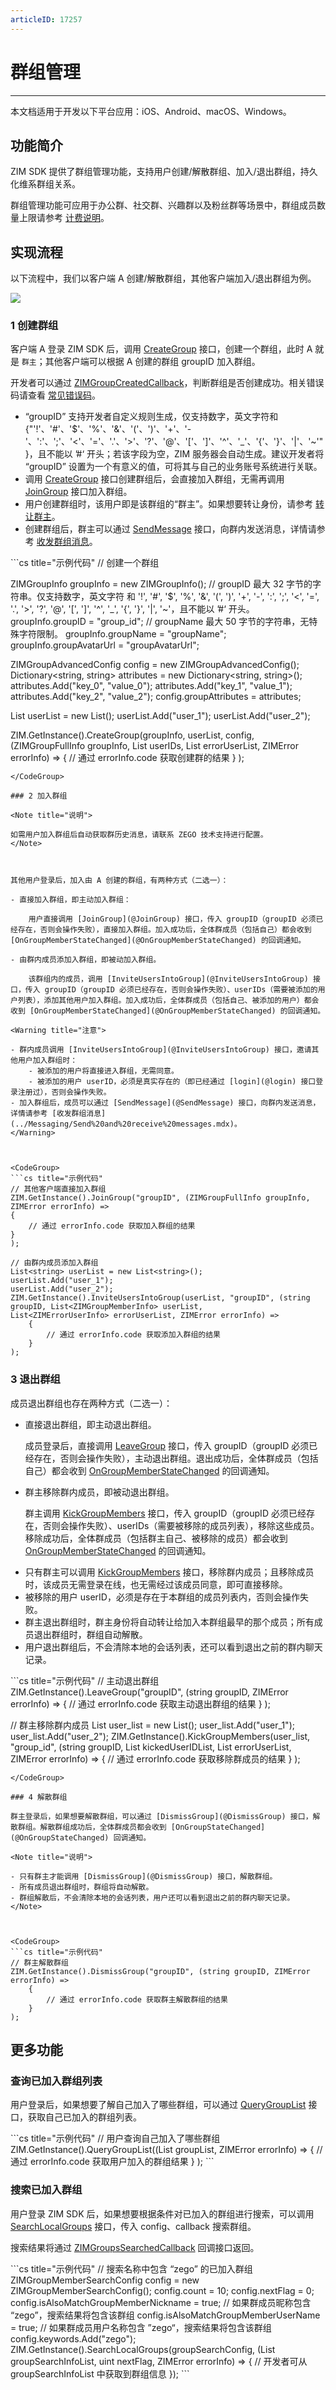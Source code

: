 ```yaml
---
articleID: 17257
---
```



# 群组管理

- - -

<Note title="说明">

本文档适用于开发以下平台应用：iOS、Android、macOS、Windows。
</Note>

## 功能简介

ZIM SDK 提供了群组管理功能，支持用户创建/解散群组、加入/退出群组，持久化维系群组关系。

群组管理功能可应用于办公群、社交群、兴趣群以及粉丝群等场景中，群组成员数量上限请参考 [计费说明](../Content%20Moderation/Instruction.mdx)。



## 实现流程

以下流程中，我们以客户端 A 创建/解散群组，其他客户端加入/退出群组为例。

<Frame width="512" height="auto" caption=""><img src="https://doc-media.zego.im/sdk-doc/Pics/ZIM/Common/GroupManagement.png" /></Frame>

### 1 创建群组

客户端 A 登录 ZIM SDK 后，调用 [CreateGroup](@CreateGroup) 接口，创建一个群组，此时 A 就是 `群主`；其他客户端可以根据 A 创建的群组 groupID 加入群组。

开发者可以通过 [ZIMGroupCreatedCallback](@ZIMGroupCreatedCallback)，判断群组是否创建成功。相关错误码请查看 [常见错误码](./../../SDK%20Error%20Codes/ZIM.mdx)。

<Warning title="注意">

- “groupID” 支持开发者自定义规则生成，仅支持数字，英文字符和 {"'!'、'#'、'$'、'%'、'&'、'('、')'、'+'、'-'、':'、';'、'<'、'='、'.'、'>'、'?'、'@'、'['、']'、'^'、'_'、'{'、'}'、'|'、'~'"}，且不能以 ’#‘ 开头；若该字段为空，ZIM 服务器会自动生成。建议开发者将 “groupID” 设置为一个有意义的值，可将其与自己的业务账号系统进行关联。
- 调用 [CreateGroup](@CreateGroup) 接口创建群组后，会直接加入群组，无需再调用 [JoinGroup](@JoinGroup) 接口加入群组。
- 用户创建群组时，该用户即是该群组的“群主”。如果想要转让身份，请参考 [转让群主](./Group%20members.mdx#转让群主)。
- 创建群组后，群主可以通过 [SendMessage](@SendMessage) 接口，向群内发送消息，详情请参考 [收发群组消息](../Messaging/Send%20and%20receive%20messages.mdx)。
</Warning>



<CodeGroup>
```cs title="示例代码"
// 创建一个群组

ZIMGroupInfo groupInfo = new ZIMGroupInfo();
// groupID 最大 32 字节的字符串。仅支持数字，英文字符 和 '!', '#', '$', '%', '&', '(', ')', '+', '-', ':', ';', '<', '=', '.', '>', '?', '@', '[', ']', '^', '_', '{', '}', '|', '~'，且不能以 ’#‘ 开头。
groupInfo.groupID = "group_id";
// groupName 最大 50 字节的字符串，无特殊字符限制。
groupInfo.groupName = "groupName";
groupInfo.groupAvatarUrl = "groupAvatarUrl";

ZIMGroupAdvancedConfig config = new ZIMGroupAdvancedConfig();
Dictionary<string, string> attributes = new Dictionary<string, string>();
attributes.Add("key_0", "value_0");
attributes.Add("key_1", "value_1");
attributes.Add("key_2", "value_2");
config.groupAttributes = attributes;

List<string> userList = new List<string>();
userList.Add("user_1");
userList.Add("user_2");

ZIM.GetInstance().CreateGroup(groupInfo, userList, config, (ZIMGroupFullInfo groupInfo, List<ZIMGroupMemberInfo> userIDs,
    List<ZIMErrorUserInfo> errorUserList, ZIMError errorInfo) =>
        {
            // 通过 errorInfo.code 获取创建群的结果
        }
);
```
</CodeGroup>

### 2 加入群组

<Note title="说明">

如需用户加入群组后自动获取群历史消息，请联系 ZEGO 技术支持进行配置。
</Note>



其他用户登录后，加入由 A 创建的群组，有两种方式（二选一）：

- 直接加入群组，即主动加入群组：

    用户直接调用 [JoinGroup](@JoinGroup) 接口，传入 groupID（groupID 必须已经存在，否则会操作失败），直接加入群组。加入成功后，全体群成员（包括自己）都会收到 [OnGroupMemberStateChanged](@OnGroupMemberStateChanged) 的回调通知。

- 由群内成员添加入群组，即被动加入群组。

    该群组内的成员，调用 [InviteUsersIntoGroup](@InviteUsersIntoGroup) 接口，传入 groupID（groupID 必须已经存在，否则会操作失败）、userIDs（需要被添加的用户列表），添加其他用户加入群组。加入成功后，全体群成员（包括自己、被添加的用户）都会收到 [OnGroupMemberStateChanged](@OnGroupMemberStateChanged) 的回调通知。

<Warning title="注意">

- 群内成员调用 [InviteUsersIntoGroup](@InviteUsersIntoGroup) 接口，邀请其他用户加入群组时：
    - 被添加的用户将直接进入群组，无需同意。
    - 被添加的用户 userID，必须是真实存在的（即已经通过 [login](@login) 接口登录注册过），否则会操作失败。
- 加入群组后，成员可以通过 [SendMessage](@SendMessage) 接口，向群内发送消息，详情请参考 [收发群组消息](../Messaging/Send%20and%20receive%20messages.mdx)。
</Warning>



<CodeGroup>
```cs title="示例代码"
// 其他客户端直接加入群组
ZIM.GetInstance().JoinGroup("groupID", (ZIMGroupFullInfo groupInfo, ZIMError errorInfo) =>
{
    // 通过 errorInfo.code 获取加入群组的结果
}
);

// 由群内成员添加入群组
List<string> userList = new List<string>();
userList.Add("user_1");
userList.Add("user_2");
ZIM.GetInstance().InviteUsersIntoGroup(userList, "groupID", (string groupID, List<ZIMGroupMemberInfo> userList,
List<ZIMErrorUserInfo> errorUserList, ZIMError errorInfo) =>
    {
        // 通过 errorInfo.code 获取添加入群组的结果
    }
);
```
</CodeGroup>

### 3 退出群组

成员退出群组也存在两种方式（二选一）：

- 直接退出群组，即主动退出群组。

    成员登录后，直接调用 [LeaveGroup](@LeaveGroup) 接口，传入 groupID（groupID 必须已经存在，否则会操作失败），主动退出群组。退出成功后，全体群成员（包括自己）都会收到 [OnGroupMemberStateChanged](@OnGroupMemberStateChanged) 的回调通知。

- 群主移除群内成员，即被动退出群组。

    群主调用 [KickGroupMembers](@KickGroupMembers) 接口，传入 groupID（groupID 必须已经存在，否则会操作失败）、userIDs（需要被移除的成员列表），移除这些成员。移除成功后，全体群成员（包括群主自己、被移除的成员）都会收到 [OnGroupMemberStateChanged](@OnGroupMemberStateChanged) 的回调通知。

<Warning title="注意">

- 只有群主可以调用 [KickGroupMembers](@KickGroupMembers) 接口，移除群内成员；且移除成员时，该成员无需登录在线，也无需经过该成员同意，即可直接移除。
- 被移除的用户 userID，必须是存在于本群组的成员列表内，否则会操作失败。
- 群主退出群组时，群主身份将自动转让给加入本群组最早的那个成员；所有成员退出群组时，群组自动解散。
- 用户退出群组后，不会清除本地的会话列表，还可以看到退出之前的群内聊天记录。
</Warning>




<CodeGroup>
```cs title="示例代码"
// 主动退出群组
ZIM.GetInstance().LeaveGroup("groupID", (string groupID, ZIMError errorInfo) =>
{
    // 通过 errorInfo.code 获取主动退出群组的结果
}
);

// 群主移除群内成员
List<string> user_list = new List<string>();
user_list.Add("user_1");
user_list.Add("user_2");
ZIM.GetInstance().KickGroupMembers(user_list, "group_id", (string groupID, List<string> kickedUserIDList,
   List<ZIMErrorUserInfo> errorUserList, ZIMError errorInfo) =>
    {
        // 通过 errorInfo.code 获取移除群成员的结果
    }
);
```
</CodeGroup>

### 4 解散群组

群主登录后，如果想要解散群组，可以通过 [DismissGroup](@DismissGroup) 接口，解散群组。解散群组成功后，全体群成员都会收到 [OnGroupStateChanged](@OnGroupStateChanged) 回调通知。

<Note title="说明">

- 只有群主才能调用 [DismissGroup](@DismissGroup) 接口，解散群组。
- 所有成员退出群组时，群组将自动解散。
- 群组解散后，不会清除本地的会话列表，用户还可以看到退出之前的群内聊天记录。
</Note>



<CodeGroup>
```cs title="示例代码"
// 群主解散群组
ZIM.GetInstance().DismissGroup("groupID", (string groupID, ZIMError errorInfo) =>
    {
        // 通过 errorInfo.code 获取群主解散群组的结果
    }
);
```
</CodeGroup>

## 更多功能

### 查询已加入群组列表

用户登录后，如果想要了解自己加入了哪些群组，可以通过 [QueryGroupList](@QueryGroupList) 接口，获取自己已加入的群组列表。




<CodeGroup>
```cs title="示例代码"
// 用户查询自己加入了哪些群组
ZIM.GetInstance().QueryGroupList((List<ZIMGroup> groupList, ZIMError errorInfo) =>
    {
        // 通过 errorInfo.code 获取用户加入的群组结果
    }
);
```
</CodeGroup>

### 搜索已加入群组

用户登录 ZIM SDK 后，如果想要根据条件对已加入的群组进行搜索，可以调用 [SearchLocalGroups](@SearchLocalGroups) 接口，传入 config、callback 搜索群组。

搜索结果将通过 [ZIMGroupsSearchedCallback](@ZIMGroupsSearchedCallback) 回调接口返回。




<CodeGroup>
```cs title="示例代码"
// 搜索名称中包含 “zego” 的已加入群组
ZIMGroupMemberSearchConfig config = new ZIMGroupMemberSearchConfig();
config.count = 10;
config.nextFlag = 0;
config.isAlsoMatchGroupMemberNickname = true; // 如果群成员昵称包含 “zego”，搜索结果将包含该群组
config.isAlsoMatchGroupMemberUserName = true; // 如果群成员用户名称包含 ”zego“，搜索结果将包含该群组
config.keywords.Add("zego");
ZIM.GetInstance().SearchLocalGroups(groupSearchConfig, (List<ZIMGroupSearchInfo> groupSearchInfoList,
        uint nextFlag, ZIMError errorInfo) =>
    {
        // 开发者可从 groupSearchInfoList 中获取到群组信息
    });
```
</CodeGroup>
